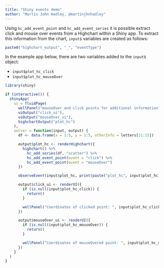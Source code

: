 ```yaml
---
title: "Shiny events demo"
author: "Martin John Hadley, @martinjhnhadley"
---
```


Using `hc_add_event_point` and `hc_add_event_series` it is possible extract click and mouse over events from a Highchart within a Shiny app. To extract this information from the chart, `input$` variables are created as follows:

```r
paste0("highchart_output", "_", "eventType")
```

In the example app below, there are two variables added to the `input$` object:

- `input$plot_hc_click`
- `input$plot_hc_mouseOver`

```r
library(shiny)

if (interactive()) {
  shinyApp(
    ui = fluidPage(
      wellPanel("mouseOver and click points for additional information"),
      uiOutput("click_ui"),
      uiOutput("mouseOver_ui"),
      highchartOutput("plot_hc")
    ),
    server = function(input, output) {
      df <- data.frame(x = 1:5, y = 1:5, otherInfo = letters[11:15])

      output$plot_hc <- renderHighchart({
        highchart() %>%
          hc_add_series(df, "scatter") %>%
          hc_add_event_point(event = "click") %>%
          hc_add_event_point(event = "mouseOver")
      })

      observeEvent(input$plot_hc, print(paste("plot_hc", input$plot_hc)))

      output$click_ui <- renderUI({
        if (is.null(input$plot_hc_click)) {
          return()
        }

        wellPanel("Coordinates of clicked point: ", input$plot_hc_click$x, input$plot_hc_click$y)
      })

      output$mouseOver_ui <- renderUI({
        if (is.null(input$plot_hc_mouseOver)) {
          return()
        }

        wellPanel("Coordinates of mouseOvered point: ", input$plot_hc_mouseOver$x, input$plot_hc_mouseOver$y)
      })
    }
  )
}
```

